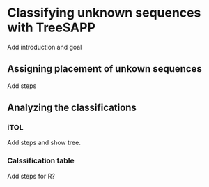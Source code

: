 # Classifying unknown sequences with TreeSAPP

Add introduction and goal

## Assigning placement of unkown sequences

Add steps

## Analyzing the classifications

### iTOL

Add steps and show tree.

### Calssification table

Add steps for R?